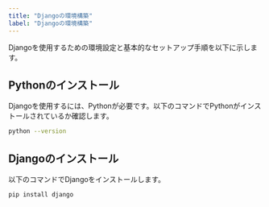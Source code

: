 ```yaml
---
title: "Djangoの環境構築"
label: "Djangoの環境構築"
---
```


Djangoを使用するための環境設定と基本的なセットアップ手順を以下に示します。

## Pythonのインストール

Djangoを使用するには、Pythonが必要です。以下のコマンドでPythonがインストールされているか確認します。

```bash
python --version
```

## Djangoのインストール

以下のコマンドでDjangoをインストールします。

```bash
pip install django
```
